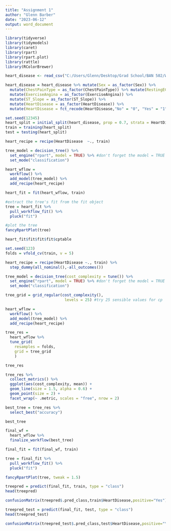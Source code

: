 ---
title: "Assignment 1"
author: "Glenn Barber"
date: "2023-06-12"
output: word_document
---

```{r}
library(tidyverse)
library(tidymodels)
library(caret)
library(rpart)
library(rpart.plot)
library(rattle)
library(RColorBrewer)

```

```{r}
heart_disease <- read_csv("C:/Users/Glenn/Desktop/Grad School/BAN 502/Week 4/Classification assignment/heart_disease.csv")
```

```{r}
heart_disease = heart_disease %>% mutate(Sex = as_factor(Sex)) %>% 
  mutate(ChestPainType = as_factor(ChestPainType)) %>% mutate(RestingECG = as_factor(RestingECG)) %>%
  mutate(ExerciseAngina = as_factor(ExerciseAngina)) %>% 
  mutate(ST_Slope = as_factor(ST_Slope)) %>%
  mutate(HeartDisease = as_factor(HeartDisease)) %>%
  mutate(HeartDisease = fct_recode(HeartDisease,"No" = "0", "Yes" = "1"))
```

```{r}
set.seed(12345) 
heart_split = initial_split(heart_disease, prop = 0.7, strata = HeartDisease) #70% in training
train = training(heart_split) 
test = testing(heart_split)
```

```{r}
heart_recipe = recipe(HeartDisease  ~., train)

tree_model = decision_tree() %>% 
  set_engine("rpart", model = TRUE) %>% #don't forget the model = TRUE flag
  set_mode("classification")

heart_wflow = 
  workflow() %>% 
  add_model(tree_model) %>% 
  add_recipe(heart_recipe)

heart_fit = fit(heart_wflow, train)
```

```{r}
#extract the tree's fit from the fit object
tree = heart_fit %>% 
  pull_workflow_fit() %>% 
  pluck("fit")

#plot the tree
fancyRpartPlot(tree)
```
```{r}
heart_fit$fit$fit$fit$cptable
```

```{r}
set.seed(123)
folds = vfold_cv(train, v = 5)
```

```{r}
heart_recipe = recipe(HeartDisease ~., train) %>%
  step_dummy(all_nominal(),-all_outcomes())

tree_model = decision_tree(cost_complexity = tune()) %>% 
  set_engine("rpart", model = TRUE) %>% #don't forget the model = TRUE flag
  set_mode("classification")

tree_grid = grid_regular(cost_complexity(),
                          levels = 25) #try 25 sensible values for cp

heart_wflow = 
  workflow() %>% 
  add_model(tree_model) %>% 
  add_recipe(heart_recipe)

tree_res = 
  heart_wflow %>% 
  tune_grid(
    resamples = folds,
    grid = tree_grid
    )

tree_res
```
```{r}
tree_res %>%
  collect_metrics() %>%
  ggplot(aes(cost_complexity, mean)) +
  geom_line(size = 1.5, alpha = 0.6) +
  geom_point(size = 2) +
  facet_wrap(~ .metric, scales = "free", nrow = 2) 
```

```{r}
best_tree = tree_res %>%
  select_best("accuracy")

best_tree
```

```{r}
final_wf = 
  heart_wflow %>% 
  finalize_workflow(best_tree)
```

```{r}
final_fit = fit(final_wf, train)

tree = final_fit %>% 
  pull_workflow_fit() %>% 
  pluck("fit")

fancyRpartPlot(tree, tweak = 1.5) 

```

```{r}
treepred = predict(final_fit, train, type = "class")
head(treepred)

```

```{r}
confusionMatrix(treepred$.pred_class,train$HeartDisease,positive="Yes") #predictions first then actual
```
```{r}
treepred_test = predict(final_fit, test, type = "class")
head(treepred_test)
```


```{r}
confusionMatrix(treepred_test$.pred_class,test$HeartDisease,positive="Yes") #predictions first then actual
```